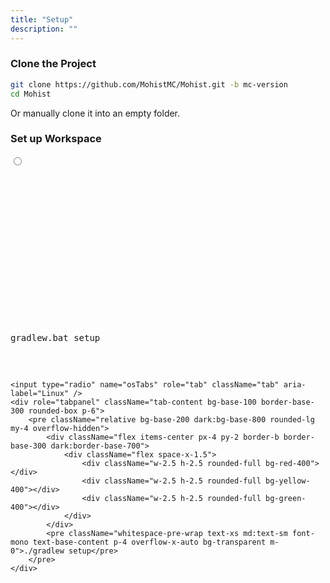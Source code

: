 ```yaml
---
title: "Setup"
description: ""
---
```


### Clone the Project

```bash
git clone https://github.com/MohistMC/Mohist.git -b mc-version
cd Mohist
```

Or manually clone it into an empty folder.

### Set up Workspace

<div role="tablist" className="tabs tabs-lifted my-6">
    <input type="radio" name="osTabs" role="tab" className="tab" aria-label="Windows" defaultChecked />
    <div role="tabpanel" className="tab-content bg-base-100 border-base-300 rounded-box p-6">
        <pre className="relative bg-base-200 dark:bg-base-800 rounded-lg my-4 overflow-hidden">
            <div className="flex items-center px-4 py-2 border-b border-base-300 dark:border-base-700">
                <div className="flex space-x-1.5">
                    <div className="w-2.5 h-2.5 rounded-full bg-red-400"></div>
                    <div className="w-2.5 h-2.5 rounded-full bg-yellow-400"></div>
                    <div className="w-2.5 h-2.5 rounded-full bg-green-400"></div>
                </div>
            </div>
            <pre className="whitespace-pre-wrap text-xs md:text-sm font-mono text-base-content p-4 overflow-x-auto bg-transparent m-0">gradlew.bat setup</pre>
        </pre>
    </div>

    <input type="radio" name="osTabs" role="tab" className="tab" aria-label="Linux" />
    <div role="tabpanel" className="tab-content bg-base-100 border-base-300 rounded-box p-6">
        <pre className="relative bg-base-200 dark:bg-base-800 rounded-lg my-4 overflow-hidden">
            <div className="flex items-center px-4 py-2 border-b border-base-300 dark:border-base-700">
                <div className="flex space-x-1.5">
                    <div className="w-2.5 h-2.5 rounded-full bg-red-400"></div>
                    <div className="w-2.5 h-2.5 rounded-full bg-yellow-400"></div>
                    <div className="w-2.5 h-2.5 rounded-full bg-green-400"></div>
                </div>
            </div>
            <pre className="whitespace-pre-wrap text-xs md:text-sm font-mono text-base-content p-4 overflow-x-auto bg-transparent m-0">./gradlew setup</pre>
        </pre>
    </div>
</div>